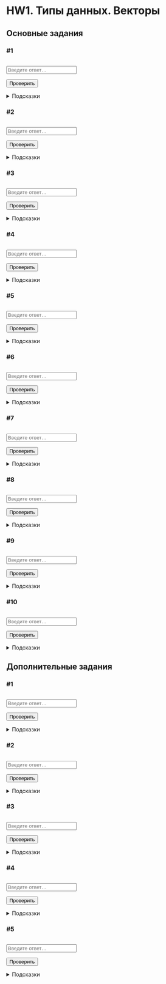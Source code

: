 # HW1. Типы данных. Векторы {#hw1 .unnumbered}

```{=html}
<!--
REPLACE ALL hw1 TO hw<n> WITH MATCH CASE
-->
```
## Основные задания {#hw1_main}

### #1

<img class="level" id="hw1-1-complexity">

::: {.task #hw1-1-task}
:::

::: autocheck
::: {.input-requirements #hw1-1-ir}
:::

<input class="autocheck-input" type="text" id="hw1-1" placeholder="Введите ответ…">

<input class="autocheck-button" type="button" value="Проверить" onclick="check('hw1-1')">

::: {#hw1-1-fb .autocheck-feedback}
:::
:::

<details class="hints" id="hw1-1-hints">
<summary>Подсказки</summary>
</details>

### #2

<img class="level" id="hw1-2-complexity">

::: {.task #hw1-2-task}
:::

::: autocheck
::: {.input-requirements #hw1-2-ir}
:::

<input class="autocheck-input" type="text" id="hw1-2" placeholder="Введите ответ…">

<input class="autocheck-button" type="button" value="Проверить" onclick="check('hw1-2')">

::: {#hw1-2-fb .autocheck-feedback}
:::
:::

<details class="hints" id="hw1-2-hints">
<summary>Подсказки</summary>
</details>

### #3

<img class="level" id="hw1-3-complexity">

::: {.task #hw1-3-task}
:::

::: autocheck
::: {.input-requirements #hw1-3-ir}
:::

<input class="autocheck-input" type="text" id="hw1-3" placeholder="Введите ответ…">

<input class="autocheck-button" type="button" value="Проверить" onclick="check('hw1-3')">

::: {#hw1-3-fb .autocheck-feedback}
:::
:::

<details class="hints" id="hw1-3-hints">
<summary>Подсказки</summary>
</details>

### #4

<img class="level" id="hw1-4-complexity">

::: {.task #hw1-4-task}
:::

::: autocheck
::: {.input-requirements #hw1-4-ir}
:::

<input class="autocheck-input" type="text" id="hw1-4" placeholder="Введите ответ…">

<input class="autocheck-button" type="button" value="Проверить" onclick="check('hw1-4')">

::: {#hw1-4-fb .autocheck-feedback}
:::
:::

<details class="hints" id="hw1-4-hints">
<summary>Подсказки</summary>
</details>

### #5

<img class="level" id="hw1-5-complexity">

::: {.task #hw1-5-task}
:::

::: autocheck
::: {.input-requirements #hw1-5-ir}
:::

<input class="autocheck-input" type="text" id="hw1-5" placeholder="Введите ответ…">

<input class="autocheck-button" type="button" value="Проверить" onclick="check('hw1-5')">

::: {#hw1-5-fb .autocheck-feedback}
:::
:::

<details class="hints" id="hw1-5-hints">
<summary>Подсказки</summary>
</details>

### #6

<img class="level" id="hw1-6-complexity">

::: {.task #hw1-6-task}
:::

::: autocheck
::: {.input-requirements #hw1-6-ir}
:::

<input class="autocheck-input" type="text" id="hw1-6" placeholder="Введите ответ…">

<input class="autocheck-button" type="button" value="Проверить" onclick="check('hw1-6')">

::: {#hw1-6-fb .autocheck-feedback}
:::
:::

<details class="hints" id="hw1-6-hints">
<summary>Подсказки</summary>
</details>

### #7

<img class="level" id="hw1-7-complexity">

::: {.task #hw1-7-task}
:::

::: autocheck
::: {.input-requirements #hw1-7-ir}
:::

<input class="autocheck-input" type="text" id="hw1-7" placeholder="Введите ответ…">

<input class="autocheck-button" type="button" value="Проверить" onclick="check('hw1-7')">

::: {#hw1-7-fb .autocheck-feedback}
:::
:::

<details class="hints" id="hw1-7-hints">
<summary>Подсказки</summary>
</details>

### #8

<img class="level" id="hw1-8-complexity">

::: {.task #hw1-8-task}
:::

::: autocheck
::: {.input-requirements #hw1-8-ir}
:::

<input class="autocheck-input" type="text" id="hw1-8" placeholder="Введите ответ…">

<input class="autocheck-button" type="button" value="Проверить" onclick="check('hw1-8')">

::: {#hw1-8-fb .autocheck-feedback}
:::
:::

<details class="hints" id="hw1-8-hints">
<summary>Подсказки</summary>
</details>

### #9

<img class="level" id="hw1-9-complexity">

::: {.task #hw1-9-task}
:::

::: autocheck
::: {.input-requirements #hw1-9-ir}
:::

<input class="autocheck-input" type="text" id="hw1-9" placeholder="Введите ответ…">

<input class="autocheck-button" type="button" value="Проверить" onclick="check('hw1-9')">

::: {#hw1-9-fb .autocheck-feedback}
:::
:::

<details class="hints" id="hw1-9-hints">
<summary>Подсказки</summary>
</details>

### #10

<img class="level" id="hw1-10-complexity">

::: {.task #hw1-10-task}
:::

::: autocheck
::: {.input-requirements #hw1-10-ir}
:::

<input class="autocheck-input" type="text" id="hw1-10" placeholder="Введите ответ…">

<input class="autocheck-button" type="button" value="Проверить" onclick="check('hw1-10')">

::: {#hw1-10-fb .autocheck-feedback}
:::
:::

<details class="hints" id="hw1-10-hints">
<summary>Подсказки</summary>
</details>

## Дополнительные задания {#hw1_add}

### #1

<img class="level" id="hw1-11-complexity">

::: {.task #hw1-11-task}
:::

::: autocheck
::: {.input-requirements #hw1-11-ir}
:::

<input class="autocheck-input" type="text" id="hw1-11" placeholder="Введите ответ…">

<input class="autocheck-button" type="button" value="Проверить" onclick="check('hw1-11')">

::: {#hw1-11-fb .autocheck-feedback}
:::
:::

<details class="hints" id="hw1-11-hints">
<summary>Подсказки</summary>
</details>

### #2

<img class="level" id="hw1-12-complexity">

::: {.task #hw1-12-task}
:::

::: autocheck
::: {.input-requirements #hw1-12-ir}
:::

<input class="autocheck-input" type="text" id="hw1-12" placeholder="Введите ответ…">

<input class="autocheck-button" type="button" value="Проверить" onclick="check('hw1-12')">

::: {#hw1-12-fb .autocheck-feedback}
:::
:::

<details class="hints" id="hw1-12-hints">
<summary>Подсказки</summary>
</details>

### #3

<img class="level" id="hw1-13-complexity">

::: {.task #hw1-13-task}
:::

::: autocheck
::: {.input-requirements #hw1-13-ir}
:::

<input class="autocheck-input" type="text" id="hw1-13" placeholder="Введите ответ…">

<input class="autocheck-button" type="button" value="Проверить" onclick="check('hw1-13')">

::: {#hw1-13-fb .autocheck-feedback}
:::
:::

<details class="hints" id="hw1-13-hints">
<summary>Подсказки</summary>
</details>

### #4

<img class="level" id="hw1-14-complexity">

::: {.task #hw1-14-task}
:::

::: autocheck
::: {.input-requirements #hw1-14-ir}
:::

<input class="autocheck-input" type="text" id="hw1-14" placeholder="Введите ответ…">

<input class="autocheck-button" type="button" value="Проверить" onclick="check('hw1-14')">

::: {#hw1-14-fb .autocheck-feedback}
:::
:::

<details class="hints" id="hw1-14-hints">
<summary>Подсказки</summary>
</details>

### #5

<img class="level" id="hw1-15-complexity">

::: {.task #hw1-15-task}
:::

::: autocheck
::: {.input-requirements #hw1-15-ir}
:::

<input class="autocheck-input" type="text" id="hw1-15" placeholder="Введите ответ…">

<input class="autocheck-button" type="button" value="Проверить" onclick="check('hw1-15')">

::: {#hw1-15-fb .autocheck-feedback}
:::
:::

<details class="hints" id="hw1-15-hints">
<summary>Подсказки</summary>
</details>

```{=html}
<!--- CHANGE hw1 TO hw<n> IN THE LINES BELOW--->
<script type="text/javascript" src="hw1.json"></script>
<script type="module" src="./js/handler.js"></script>
<script type="module" src="./js/hw_handler.js"></script>
```
